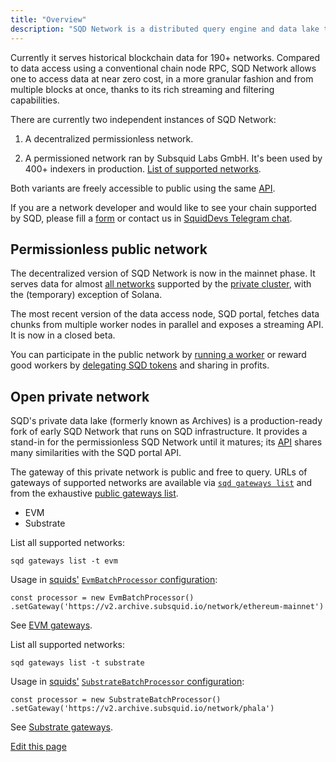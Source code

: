 ```yaml
---
title: "Overview"
description: "SQD Network is a distributed query engine and data lake that the SQD ecosystem is built around."
---
```


Currently it serves historical blockchain data for 190+ networks. Compared to data access using a conventional chain node RPC, SQD Network allows one to access data at near zero cost, in a more granular fashion and from multiple blocks at once, thanks to its rich streaming and filtering capabilities.

There are currently two independent instances of SQD Network:

1. A decentralized permissionless network.

2. A permissioned network ran by Subsquid Labs GmbH. It's been used by 400+ indexers in production. [List of supported networks](/subsquid-network/reference/networks/).

Both variants are freely accessible to public using the same [API](/subsquid-network/reference/).

If you are a network developer and would like to see your chain supported by SQD, please fill a [form](https://forms.gle/ioVNFiPjZgvUNunY9) or contact us in [SquidDevs Telegram chat](https://t.me/HydraDevs).

## Permissionless public network[​](#permissionless-public-network "Direct link to Permissionless public network")

The decentralized version of SQD Network is now in the mainnet phase. It serves data for almost [all networks](/subsquid-network/reference/networks/) supported by the [private cluster](#open-private-network), with the (temporary) exception of Solana.

The most recent version of the data access node, SQD portal, fetches data chunks from multiple worker nodes in parallel and exposes a streaming API. It is now in a closed beta.

You can participate in the public network by [running a worker](/subsquid-network/participate/worker/) or reward good workers by [delegating SQD tokens](/subsquid-network/participate/delegate/) and sharing in profits.

## Open private network[​](#open-private-network "Direct link to Open private network")

SQD's private data lake (formerly known as Archives) is a production-ready fork of early SQD Network that runs on SQD infrastructure. It provides a stand-in for the permissionless SQD Network until it matures; its [API](/subsquid-network/reference/) shares many similarities with the SQD portal API.

The gateway of this private network is public and free to query. URLs of gateways of supported networks are available via [`sqd gateways list`](/squid-cli/gateways/) and from the exhaustive [public gateways list](/subsquid-network/reference/networks/).

* EVM
* Substrate

List all supported networks:

```
sqd gateways list -t evm
```

Usage in [squids'](/sdk/) [`EvmBatchProcessor` configuration](/sdk/reference/processors/evm-batch/general/#set-gateway):

```
const processor = new EvmBatchProcessor()  .setGateway('https://v2.archive.subsquid.io/network/ethereum-mainnet')
```

See [EVM gateways](/subsquid-network/reference/networks/#evm--ethereum-compatible).

List all supported networks:

```
sqd gateways list -t substrate
```

Usage in [squids'](/sdk/) [`SubstrateBatchProcessor` configuration](/sdk/reference/processors/substrate-batch/general/):

```
const processor = new SubstrateBatchProcessor()  .setGateway('https://v2.archive.subsquid.io/network/phala')
```

See [Substrate gateways](/subsquid-network/reference/networks/#substrate-based).

[Edit this page](https://github.com/subsquid/docs/edit/master/docs/subsquid-network/overview.mdx)
